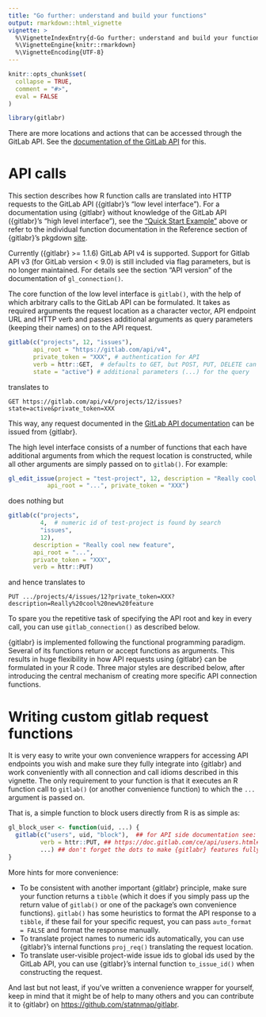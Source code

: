 ```yaml
---
title: "Go further: understand and build your functions"
output: rmarkdown::html_vignette
vignette: >
  %\VignetteIndexEntry{d-Go further: understand and build your functions}
  %\VignetteEngine{knitr::rmarkdown}
  %\VignetteEncoding{UTF-8}
---
```


```r
knitr::opts_chunk$set(
  collapse = TRUE,
  comment = "#>",
  eval = FALSE
)
```

```r
library(gitlabr)
```

There are more locations and actions that can be accessed through the GitLab API.
See the [documentation of the GitLab API](https://doc.gitlab.com/ce/api/) for this.

# API calls

This section describes how R function calls are translated into HTTP requests to the GitLab API ({gitlabr}'s "low level interface"). For a documentation using {gitlabr} without knowledge of the GitLab API ({gitlabr}'s "high level interface"), see the ["Quick Start Example"](#quick-start-example) above or refer to the individual function documentation in the Reference section of {gitlabr}'s pkgdown [site](https://statnmap.github.io/gitlabr/reference/index.html).

Currently ({gitlabr} >= 1.1.6) GitLab API v4 is supported. Support for Gitlab API v3 (for GitLab version < 9.0) is still included via flag parameters, but is no longer maintained. For details see the section "API version" of the documentation of `gl_connection()`.

The core function of the low level interface is `gitlab()`, with the help of which arbitrary calls to the GitLab API can be formulated. It takes as required arguments the request location as a character vector, API endpoint URL and HTTP verb and passes additional arguments as query parameters (keeping their names) on to the API request.

```r
gitlab(c("projects", 12, "issues"), 
       api_root = "https://gitlab.com/api/v4",
       private_token = "XXX", # authentication for API
       verb = httr::GET,  # defaults to GET, but POST, PUT, DELETE can be used likewise
       state = "active") # additional parameters (...) for the query
```

translates to

```
GET https://gitlab.com/api/v4/projects/12/issues?state=active&private_token=XXX
```

This way, any request documented in the [GitLab API documentation](https://doc.gitlab.com/ce/api) can be issued from {gitlabr}.

The high level interface consists of a number of functions that each have additional arguments from which the request location is constructed, while all other arguments are simply passed on to `gitlab()`. For example:

```r
gl_edit_issue(project = "test-project", 12, description = "Really cool new feature",
           api_root = "...", private_token = "XXX")
```

does nothing but

```r
gitlab(c("projects",
         4,  # numeric id of test-project is found by search
         "issues",
         12),
       description = "Really cool new feature",
       api_root = "...",
       private_token = "XXX",
       verb = httr::PUT)
```

and hence translates to

```
PUT .../projects/4/issues/12?private_token=XXX?description=Really%20cool%20new%20feature
```

To spare you the repetitive task of specifying the API root and key in every call, you can use `gitlab_connection()` as described below.

{gitlabr} is implemented following the functional programming paradigm. 
Several of its functions return or accept functions as arguments. 
This results in huge flexibility in how API requests using {gitlabr} can be formulated in your R code. 
Three major styles are described below, after introducing the central mechanism of creating more specific API connection functions.

# Writing custom gitlab request functions

It is very easy to write your own convenience wrappers for accessing API endpoints you wish and make sure they fully integrate into {gitlabr} and work conveniently with all connection and call idioms described in this vignette.
The only requirement to your function is that it executes an R function call to `gitlab()` (or another convenience function) to which the `...` argument is passed on.

That is, a simple function to block users directly from R is as simple as:
```r
gl_block_user <- function(uid, ...) {
  gitlab(c("users", uid, "block"),  ## for API side documentation see:
         verb = httr::PUT, ## https://doc.gitlab.com/ce/api/users.html#block-user
         ...) ## don't forget the dots to make {gitlabr} features fully available
}
```

More hints for more convenience:

- To be consistent with another important {gitlabr} principle, make sure your function returns a `tibble` (which it does if you simply pass up the return value of `gitlab()` or one of the package's own convenience functions). 
`gitlab()` has some heuristics to format the API response to a `tibble`, if these fail for your specific request, you can pass `auto_format = FALSE` and format the response manually.
- To translate project names to numeric ids automatically, you can use {gitlabr}'s internal functions `proj_req()` translating the request location.
- To translate user-visible project-wide issue ids to global ids used by the GitLab API, you can use {gitlabr}'s internal function `to_issue_id()` when constructing the request.

And last but not least, if you've written a convenience wrapper for yourself, keep in mind that it might be of help to many others and you can contribute it to {gitlabr} on [https://github.com/statnmap/gitlabr](https://github.com/statnmap/gitlabr).
